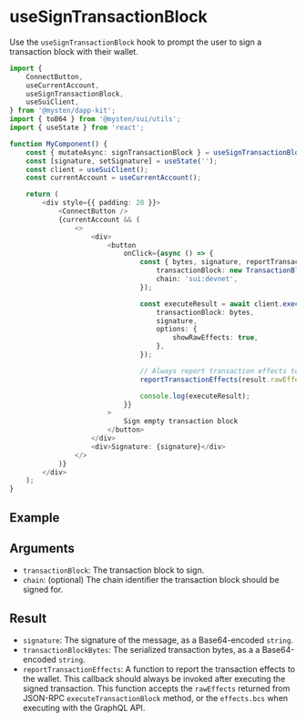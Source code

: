 
# useSignTransactionBlock

Use the `useSignTransactionBlock` hook to prompt the user to sign a transaction block with their
wallet.

```ts
import {
	ConnectButton,
	useCurrentAccount,
	useSignTransactionBlock,
	useSuiClient,
} from '@mysten/dapp-kit';
import { toB64 } from '@mysten/sui/utils';
import { useState } from 'react';

function MyComponent() {
	const { mutateAsync: signTransactionBlock } = useSignTransactionBlock();
	const [signature, setSignature] = useState('');
	const client = useSuiClient();
	const currentAccount = useCurrentAccount();

	return (
		<div style={{ padding: 20 }}>
			<ConnectButton />
			{currentAccount && (
				<>
					<div>
						<button
							onClick={async () => {
								const { bytes, signature, reportTransactionEffects } = await signTransactionBlock({
									transactionBlock: new TransactionBlock(),
									chain: 'sui:devnet',
								});

								const executeResult = await client.executeTransactionBlock({
									transactionBlock: bytes,
									signature,
									options: {
										showRawEffects: true,
									},
								});

								// Always report transaction effects to the wallet after execution
								reportTransactionEffects(result.rawEffects!);

								console.log(executeResult);
							}}
						>
							Sign empty transaction block
						</button>
					</div>
					<div>Signature: {signature}</div>
				</>
			)}
		</div>
	);
}
```

## Example

<UseSignTransactionExample />

## Arguments

- `transactionBlock`: The transaction block to sign.
- `chain`: (optional) The chain identifier the transaction block should be signed for.

## Result

- `signature`: The signature of the message, as a Base64-encoded `string`.
- `transactionBlockBytes`: The serialized transaction bytes, as a a Base64-encoded `string`.
- `reportTransactionEffects`: A function to report the transaction effects to the wallet. This
  callback should always be invoked after executing the signed transaction. This function accepts
  the `rawEffects` returned from JSON-RPC `executeTransactionBlock` method, or the `effects.bcs`
  when executing with the GraphQL API.
